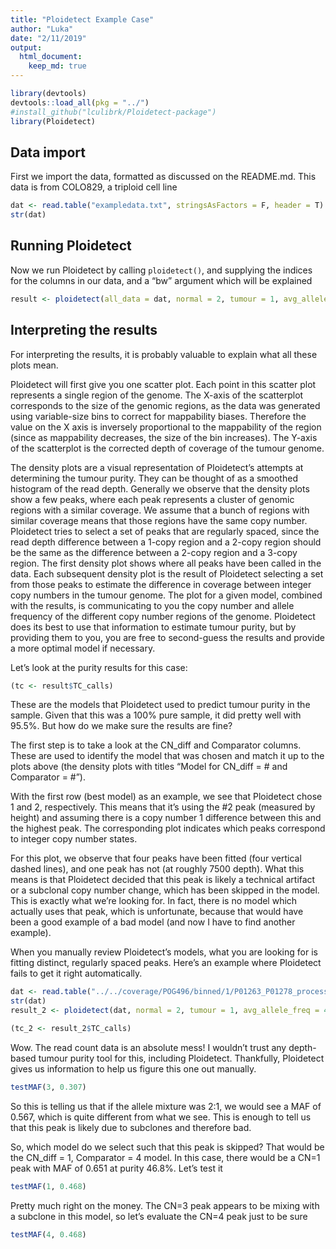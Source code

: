 ```yaml
---
title: "Ploidetect Example Case"
author: "Luka"
date: "2/11/2019"
output: 
  html_document:
    keep_md: true
---
```


```r
library(devtools)
devtools::load_all(pkg = "../")
#install_github("lculibrk/Ploidetect-package")
library(Ploidetect)
```

## Data import

First we import the data, formatted as discussed on the README.md. This data is from COLO829, a triploid cell line

```r
dat <- read.table("exampledata.txt", stringsAsFactors = F, header = T)
str(dat)
```

## Running Ploidetect

Now we run Ploidetect by calling ```ploidetect()```, and supplying the indices for the columns in our data, and a "bw" argument which will be explained

```r
result <- ploidetect(all_data = dat, normal = 2, tumour = 1, avg_allele_freq = 3, window_id = 4, window_size = 5, GC = 6, verbose = F, bw = 400, CNA_call = F)
```

## Interpreting the results

For interpreting the results, it is probably valuable to explain what all these plots mean. 

Ploidetect will first give you one scatter plot. Each point in this scatter plot represents a single region of the genome. The X-axis of the scatterplot corresponds to the size of the genomic regions, as the data was generated using variable-size bins to correct for mappability biases. Therefore the value on the X axis is inversely proportional to the mappability of the region (since as mappability decreases, the size of the bin increases). The Y-axis of the scatterplot is the corrected depth of coverage of the tumour genome. 

The density plots are a visual representation of Ploidetect's attempts at determining the tumour purity. They can be thought of as a smoothed histogram of the read depth. Generally we observe that the density plots show a few peaks, where each peak represents a cluster of genomic regions with a similar coverage. We assume that a bunch of regions with similar coverage means that those regions have the same copy number. Ploidetect tries to select a set of peaks that are regularly spaced, since the read depth difference between a 1-copy region and a 2-copy region should be the same as the difference between a 2-copy region and a 3-copy region. The first density plot shows where all peaks have been called in the data. Each subsequent density plot is the result of Ploidetect selecting a set from those peaks to estimate the difference in coverage between integer copy numbers in the tumour genome. The plot for a given model, combined with the results, is communicating to you the copy number and allele frequency of the different copy number regions of the genome. Ploidetect does its best to use that information to estimate tumour purity, but by providing them to you, you are free to second-guess the results and provide a more optimal model if necessary.

Let's look at the purity results for this case:
```r
(tc <- result$TC_calls)
```

These are the models that Ploidetect used to predict tumour purity in the sample. Given that this was a 100% pure sample, it did pretty well with 95.5%. But how do we make sure the results are fine?

The first step is to take a look at the CN_diff and Comparator columns. These are used to identify the model that was chosen and match it up to the plots above (the density plots with titles "Model for CN_diff = # and Comparator = #"). 

With the first row (best model) as an example, we see that Ploidetect chose 1 and 2, respectively. This means that it's using the #2 peak (measured by height) and assuming there is a copy number 1 difference between this and the highest peak. The corresponding plot indicates which peaks correspond to integer copy number states.

For this plot, we observe that four peaks have been fitted (four vertical dashed lines), and one peak has not (at roughly 7500 depth). What this means is that Ploidetect decided that this peak is likely a technical artifact or a subclonal copy number change, which has been skipped in the model. This is exactly what we're looking for. In fact, there is no model which actually uses that peak, which is unfortunate, because that would have been a good example of a bad model (and now I have to find another example). 

When you manually review Ploidetect's models, what you are looking for is fitting distinct, regularly spaced peaks. Here's an example where Ploidetect fails to get it right automatically. 

```r
dat <- read.table("../../coverage/POG496/binned/1/P01263_P01278_processed.bed", stringsAsFactors = F, header = T)
str(dat)
result_2 <- ploidetect(dat, normal = 2, tumour = 1, avg_allele_freq = 4, window_id = 3, window_size = 5, GC = 6, verbose = F, bw = 400)
```

```r
(tc_2 <- result_2$TC_calls)
```

Wow. The read count data is an absolute mess! I wouldn't trust any depth-based tumour purity tool for this, including Ploidetect. Thankfully, Ploidetect gives us information to help us figure this one out manually.


```r
testMAF(3, 0.307)
```
So this is telling us that if the allele mixture was 2:1, we would see a MAF of 0.567, which is quite different from what we see. This is enough to tell us that this peak is likely due to subclones and therefore bad.

So, which model do we select such that this peak is skipped? That would be the CN_diff = 1, Comparator = 4 model. In this case, there would be a CN=1 peak with MAF of 0.651 at purity 46.8%. Let's test it

```r
testMAF(1, 0.468)
```

Pretty much right on the money. The CN=3 peak appears to be mixing with a subclone in this model, so let's evaluate the CN=4 peak just to be sure

```r
testMAF(4, 0.468)
```